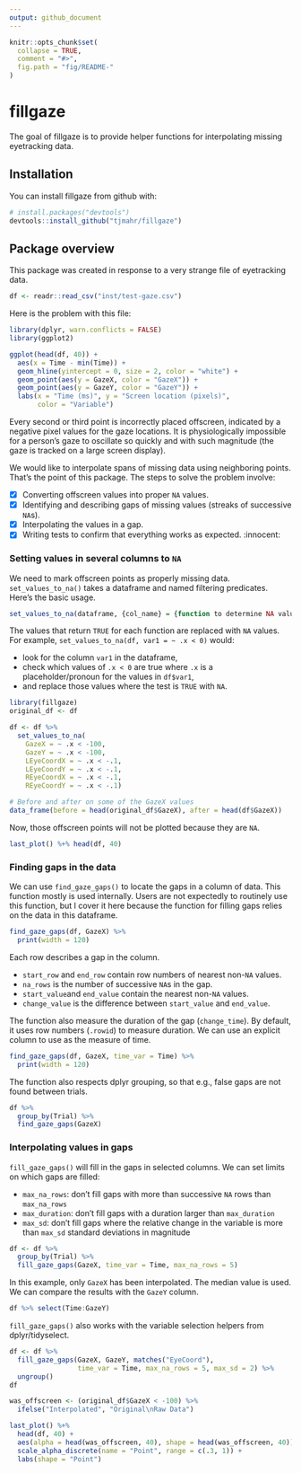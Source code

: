 ```yaml
---
output: github_document
---
```


<!-- README.md is generated from README.Rmd. Please edit that file -->

```r
knitr::opts_chunk$set(
  collapse = TRUE,
  comment = "#>",
  fig.path = "fig/README-"
)
```

# fillgaze

The goal of fillgaze is to provide helper functions for interpolating missing
eyetracking data.

## Installation

You can install fillgaze from github with:

```r
# install.packages("devtools")
devtools::install_github("tjmahr/fillgaze")
```

## Package overview

This package was created in response to a very strange file of eyetracking data.

```r
df <- readr::read_csv("inst/test-gaze.csv")
```

Here is the problem with this file:

```r
library(dplyr, warn.conflicts = FALSE)
library(ggplot2)

ggplot(head(df, 40)) + 
  aes(x = Time - min(Time)) + 
  geom_hline(yintercept = 0, size = 2, color = "white") + 
  geom_point(aes(y = GazeX, color = "GazeX")) +
  geom_point(aes(y = GazeY, color = "GazeY")) + 
  labs(x = "Time (ms)", y = "Screen location (pixels)", 
       color = "Variable")
```

Every second or third point is incorrectly placed offscreen, indicated by a
negative pixel values for the gaze locations. It is physiologically impossible 
for a person's gaze to oscillate so quickly and with such magnitude (the gaze 
is tracked on a large screen display).

We would like to interpolate spans of missing data using 
neighboring points. That's the point of this package.
The steps to solve the problem involve:

- [x] Converting offscreen values into proper `NA` values.
- [x] Identifying and describing gaps of missing values (streaks of 
  successive `NA`s).
- [x] Interpolating the values in a gap.
- [x] Writing tests to confirm that everything works as expected. :innocent:

### Setting values in several columns to `NA`

We need to mark offscreen points as properly missing data.
`set_values_to_na()` takes a dataframe and named filtering predicates. 
Here's the basic usage.

```r
set_values_to_na(dataframe, {col_name} = {function to determine NA values})
```

The values that return `TRUE` for each function are replaced with `NA` values.
For example, `set_values_to_na(df, var1 = ~ .x < 0)` would:

* look for the column `var1` in the dataframe, 
* check which values of `.x < 0` are true where `.x` is a placeholder/pronoun 
  for the values in `df$var1`,
* and replace those values where the test is `TRUE` with `NA`.

```r
library(fillgaze)
original_df <- df

df <- df %>% 
  set_values_to_na(
    GazeX = ~ .x < -100, 
    GazeY = ~ .x < -100, 
    LEyeCoordX = ~ .x < -.1, 
    LEyeCoordY = ~ .x < -.1,
    REyeCoordX = ~ .x < -.1, 
    REyeCoordY = ~ .x < -.1)

# Before and after on some of the GazeX values
data_frame(before = head(original_df$GazeX), after = head(df$GazeX))
```

Now, those offscreen points will not be plotted because they are `NA`.

```r
last_plot() %+% head(df, 40)
```

### Finding gaps in the data

We can use `find_gaze_gaps()` to locate the gaps in a column of data. This
function mostly is used internally. Users are not expectedly to routinely use
this function, but I cover it here because the function for filling gaps relies
on the data in this dataframe.

```r
find_gaze_gaps(df, GazeX) %>% 
  print(width = 120)
```

Each row describes a gap in the column. 

* `start_row` and `end_row` contain row numbers of nearest non-`NA` values. 
* `na_rows` is the number of successive `NA`s in the gap.
* `start_value`and `end_value` contain the nearest non-`NA` values. 
* `change_value` is the difference between `start_value` and `end_value`.

The function also measure the duration of the gap (`change_time`). By default,
it uses row numbers (`.rowid`) to measure duration. We can use an explicit
column to use as the measure of time.

```r
find_gaze_gaps(df, GazeX, time_var = Time) %>% 
  print(width = 120)
```

The function also respects dplyr grouping, so that e.g., false gaps are not found
between trials.

```r
df %>% 
  group_by(Trial) %>% 
  find_gaze_gaps(GazeX)
```


### Interpolating values in gaps

`fill_gaze_gaps()` will fill in the gaps in selected columns. We can set limits 
on which gaps are filled:

- `max_na_rows`: don't fill gaps with more than successive `NA` rows than `max_na_rows`
- `max_duration`: don't fill gaps with a duration larger than `max_duration` 
- `max_sd`: don't fill gaps where the relative change in the variable is more than `max_sd` standard deviations in magnitude

```r
df <- df %>% 
  group_by(Trial) %>% 
  fill_gaze_gaps(GazeX, time_var = Time, max_na_rows = 5)
```

In this example, only `GazeX` has been interpolated. The median value is used.
We can compare the results with the `GazeY` column.

```r
df %>% select(Time:GazeY)
```

`fill_gaze_gaps()` also works with the variable selection helpers from dplyr/tidyselect.

```r





df <- df %>% 
  fill_gaze_gaps(GazeX, GazeY, matches("EyeCoord"), 
                 time_var = Time, max_na_rows = 5, max_sd = 2) %>% 
  ungroup()
df
```

```r
was_offscreen <- (original_df$GazeX < -100) %>% 
  ifelse("Interpolated", "Original\nRaw Data")

last_plot() %+% 
  head(df, 40) + 
  aes(alpha = head(was_offscreen, 40), shape = head(was_offscreen, 40)) + 
  scale_alpha_discrete(name = "Point", range = c(.3, 1)) + 
  labs(shape = "Point")
```



